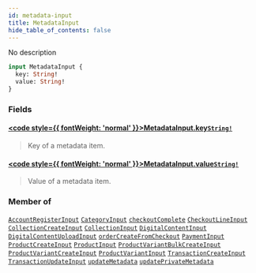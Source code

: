 ```yaml
---
id: metadata-input
title: MetadataInput
hide_table_of_contents: false
---
```








No description

```graphql
input MetadataInput {
  key: String!
  value: String!
}
```


### Fields

#### [<code style={{ fontWeight: 'normal' }}>MetadataInput.<b>key</b></code>](#)<Bullet />[`String!`](../../../developer/api-reference/scalars/string) <Badge class="secondary" text="non-null"/> <Badge class="secondary" text="scalar"/>
> Key of a metadata item.
> 

#### [<code style={{ fontWeight: 'normal' }}>MetadataInput.<b>value</b></code>](#)<Bullet />[`String!`](../../../developer/api-reference/scalars/string) <Badge class="secondary" text="non-null"/> <Badge class="secondary" text="scalar"/>
> Value of a metadata item.
> 



### Member of

[`AccountRegisterInput`](../../../developer/api-reference/inputs/account-register-input)  <Badge class="secondary" text="input"/><Bullet />[`CategoryInput`](../../../developer/api-reference/inputs/category-input)  <Badge class="secondary" text="input"/><Bullet />[`checkoutComplete`](../../../developer/api-reference/mutations/checkout-complete)  <Badge class="secondary" text="mutation"/><Bullet />[`CheckoutLineInput`](../../../developer/api-reference/inputs/checkout-line-input)  <Badge class="secondary" text="input"/><Bullet />[`CollectionCreateInput`](../../../developer/api-reference/inputs/collection-create-input)  <Badge class="secondary" text="input"/><Bullet />[`CollectionInput`](../../../developer/api-reference/inputs/collection-input)  <Badge class="secondary" text="input"/><Bullet />[`DigitalContentInput`](../../../developer/api-reference/inputs/digital-content-input)  <Badge class="secondary" text="input"/><Bullet />[`DigitalContentUploadInput`](../../../developer/api-reference/inputs/digital-content-upload-input)  <Badge class="secondary" text="input"/><Bullet />[`orderCreateFromCheckout`](../../../developer/api-reference/mutations/order-create-from-checkout)  <Badge class="secondary" text="mutation"/><Bullet />[`PaymentInput`](../../../developer/api-reference/inputs/payment-input)  <Badge class="secondary" text="input"/><Bullet />[`ProductCreateInput`](../../../developer/api-reference/inputs/product-create-input)  <Badge class="secondary" text="input"/><Bullet />[`ProductInput`](../../../developer/api-reference/inputs/product-input)  <Badge class="secondary" text="input"/><Bullet />[`ProductVariantBulkCreateInput`](../../../developer/api-reference/inputs/product-variant-bulk-create-input)  <Badge class="secondary" text="input"/><Bullet />[`ProductVariantCreateInput`](../../../developer/api-reference/inputs/product-variant-create-input)  <Badge class="secondary" text="input"/><Bullet />[`ProductVariantInput`](../../../developer/api-reference/inputs/product-variant-input)  <Badge class="secondary" text="input"/><Bullet />[`TransactionCreateInput`](../../../developer/api-reference/inputs/transaction-create-input)  <Badge class="secondary" text="input"/><Bullet />[`TransactionUpdateInput`](../../../developer/api-reference/inputs/transaction-update-input)  <Badge class="secondary" text="input"/><Bullet />[`updateMetadata`](../../../developer/api-reference/mutations/update-metadata)  <Badge class="secondary" text="mutation"/><Bullet />[`updatePrivateMetadata`](../../../developer/api-reference/mutations/update-private-metadata)  <Badge class="secondary" text="mutation"/>




